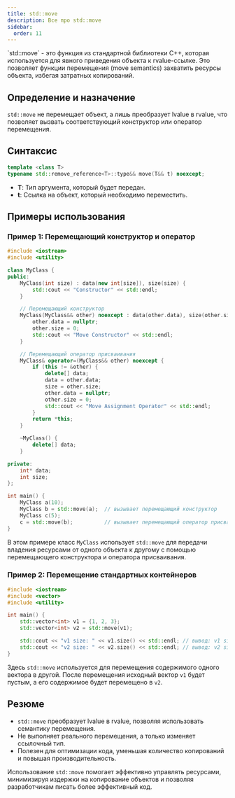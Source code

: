 ```yaml
---
title: std::move
description: Все про std::move
sidebar:
  order: 11
---
```



<Aside>
`std::move` - это функция из стандартной библиотеки C++, которая используется для явного приведения объекта к rvalue-ссылке. Это позволяет функции перемещения (move semantics) захватить ресурсы объекта, избегая затратных копирований.
</Aside>

## Определение и назначение

`std::move` не перемещает объект, а лишь преобразует lvalue в rvalue, что позволяет вызвать соответствующий конструктор или оператор перемещения.

## Синтаксис
```cpp
template <class T>
typename std::remove_reference<T>::type&& move(T&& t) noexcept;
```
- **T**: Тип аргумента, который будет передан.
- **t**: Ссылка на объект, который необходимо переместить.

## Примеры использования

### Пример 1: Перемещающий конструктор и оператор
```cpp
#include <iostream>
#include <utility>

class MyClass {
public:
    MyClass(int size) : data(new int[size]), size(size) {
        std::cout << "Constructor" << std::endl;
    }

    // Перемещающий конструктор
    MyClass(MyClass&& other) noexcept : data(other.data), size(other.size) {
        other.data = nullptr;
        other.size = 0;
        std::cout << "Move Constructor" << std::endl;
    }

    // Перемещающий оператор присваивания
    MyClass& operator=(MyClass&& other) noexcept {
        if (this != &other) {
            delete[] data;
            data = other.data;
            size = other.size;
            other.data = nullptr;
            other.size = 0;
            std::cout << "Move Assignment Operator" << std::endl;
        }
        return *this;
    }

    ~MyClass() {
        delete[] data;
    }

private:
    int* data;
    int size;
};

int main() {
    MyClass a(10);
    MyClass b = std::move(a);  // вызывает перемещающий конструктор
    MyClass c(5);
    c = std::move(b);          // вызывает перемещающий оператор присваивания
}
```
В этом примере класс `MyClass` использует `std::move` для передачи владения ресурсами от одного объекта к другому с помощью перемещающего конструктора и оператора присваивания.

### Пример 2: Перемещение стандартных контейнеров
```cpp
#include <iostream>
#include <vector>
#include <utility>

int main() {
    std::vector<int> v1 = {1, 2, 3};
    std::vector<int> v2 = std::move(v1);

    std::cout << "v1 size: " << v1.size() << std::endl; // вывод: v1 size: 0
    std::cout << "v2 size: " << v2.size() << std::endl; // вывод: v2 size: 3
}
```
Здесь `std::move` используется для перемещения содержимого одного вектора в другой. После перемещения исходный вектор `v1` будет пустым, а его содержимое будет перемещено в `v2`.

## Резюме
- `std::move` преобразует lvalue в rvalue, позволяя использовать семантику перемещения.
- Не выполняет реального перемещения, а только изменяет ссылочный тип.
- Полезен для оптимизации кода, уменьшая количество копирований и повышая производительность.

Использование `std::move` помогает эффективно управлять ресурсами, минимизируя издержки на копирование объектов и позволяя разработчикам писать более эффективный код.
